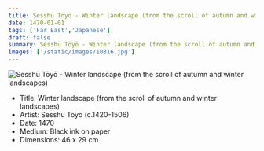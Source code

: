 ```yaml
---
title: Sesshū Tōyō - Winter landscape (from the scroll of autumn and winter landscapes)
date: 1470-01-01
tags: ['Far East','Japanese']
draft: false
summary: Sesshū Tōyō - Winter landscape (from the scroll of autumn and winter landscapes)
images: ['/static/images/10816.jpg']
---
```


![Sesshū Tōyō - Winter landscape (from the scroll of autumn and winter landscapes)](/static/images/10816.jpg)

* Title: Winter landscape (from the scroll of autumn and winter landscapes)
* Artist: Sesshū Tōyō (c.1420-1506)
* Date: 1470
* Medium: Black ink on paper
* Dimensions: 46 x 29 cm


